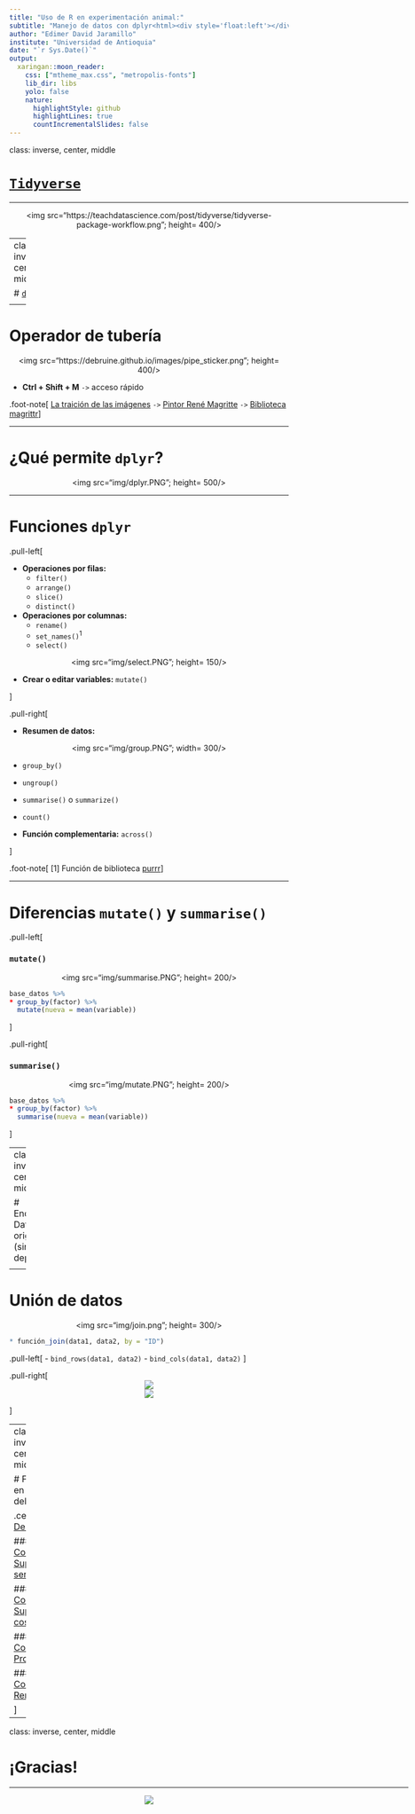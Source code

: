 ```yaml
---
title: "Uso de R en experimentación animal:"
subtitle: "Manejo de datos con dplyr<html><div style='float:left'></div><hr color='#EB811B' size=1px width=800px></html>"
author: "Edimer David Jaramillo"
institute: "Universidad de Antioquia"
date: "`r Sys.Date()`"
output:
  xaringan::moon_reader:
    css: ["mtheme_max.css", "metropolis-fonts"]
    lib_dir: libs
    yolo: false
    nature:
      highlightStyle: github
      highlightLines: true
      countIncrementalSlides: false
---
```



class: inverse, center, middle

# [`Tidyverse`](https://www.tidyverse.org/)
<html><div style='float:left'></div><hr color='#EB811B' size=1px width=720px></html>


<center>
<img src="https://teachdatascience.com/post/tidyverse/tidyverse-package-workflow.png"; height= 400/>
</center>

---
class: inverse, center, middle

# [`dplyr`](https://dplyr.tidyverse.org/index.html)
<html><div style='float:left'></div><hr color='#EB811B' size=1px width=720px></html> 

<center>
<img src="https://dplyr.tidyverse.org/logo.png"; height= 400/>
</center>

---

# Operador de tubería



<center>
<img src="https://debruine.github.io/images/pipe_sticker.png"; height= 400/>
</center>


- **Ctrl + Shift + M** `->` acceso rápido

.foot-note[
[La traición de las imágenes](https://es.wikipedia.org/wiki/La_traici%C3%B3n_de_las_im%C3%A1genes) `->` [Pintor René Magritte](https://es.wikipedia.org/wiki/Ren%C3%A9_Magritte) `->` [Biblioteca magrittr](https://cran.r-project.org/web/packages/magrittr/vignettes/magrittr.html)
]

---

# ¿Qué permite `dplyr`?

<center>
<img src="img/dplyr.PNG"; height= 500/>
</center>

---

# Funciones `dplyr`

.pull-left[

- **Operaciones por filas:**
  - `filter()`
  - `arrange()`
  - `slice()`
  - `distinct()`
- **Operaciones por columnas:**
  - `rename()`
  - `set_names()`<sup>1</sup>  
  - `select()`
  
<center>
<img src="img/select.PNG"; height= 150/>
</center> 

- **Crear o editar variables:** `mutate()`

]

.pull-right[

- **Resumen de datos:**

<center>
<img src="img/group.PNG"; width= 300/>
</center> 

  - `group_by()`
  - `ungroup()`
  - `summarise()` o `summarize()`
  - `count()`


- **Función complementaria:** `across()`  

]

.foot-note[
[1] Función de biblioteca [purrr](https://purrr.tidyverse.org/)
]

---

# Diferencias `mutate()` y `summarise()`

.pull-left[

### `mutate()`

<center>
<img src="img/summarise.PNG"; height= 200/>
</center>

```r
base_datos %>% 
* group_by(factor) %>% 
  mutate(nueva = mean(variable))
```  

]

.pull-right[

### `summarise()`

<center>
<img src="img/mutate.PNG"; height= 200/>
</center>

```r
base_datos %>% 
* group_by(factor) %>% 
  summarise(nueva = mean(variable))
``` 

]

---
class: inverse, center, middle

# Encuesta: Datos originales (sin depurar) 
<html><div style='float:left'></div><hr color='#EB811B' size=1px width=720px></html> 

<center>
<img src="https://goto.onlinesurveybureau.com/images/survey.gif"/>
</center>

---

# Unión de datos

<center>
<img src="img/join.png"; height= 300/>
</center>

```r
* función_join(data1, data2, by = "ID")
``` 

.pull-left[
- `bind_rows(data1, data2)`
- `bind_cols(data1, data2)` 
]

.pull-right[
<center>
<img src="img/rows.PNG"/>
</center>

<center>
<img src="img/cols.PNG"/>
</center>

]

---
class: inverse, center, middle

# Frutales en el Valle del Cauca 
<html><div style='float:left'></div><hr color='#EB811B' size=1px width=720px></html> 

.center[
### [Descargar](/temas/07-Manejo-Datos-dplyr/data/Frutales.zip)

### [Consultar `->` Superficie sembrada](https://www.datos.gov.co/Agricultura-y-Desarrollo-Rural/Superficie-Sembrada-con-Frutales-en-el-departament/vmj9-n8gi)

### [Consultar `->` Superficie cosechada](https://www.datos.gov.co/Agricultura-y-Desarrollo-Rural/Superficie-Cosechada-con-Frutales-en-el-Valle-del-/hasf-rpvk)

### [Consultar `->` Producción](https://www.datos.gov.co/Agricultura-y-Desarrollo-Rural/Producci-n-de-Frutales-en-el-departamento-del-vall/24ss-q5gc)

### [Consultar `->` Rendimiento](https://www.datos.gov.co/Agricultura-y-Desarrollo-Rural/Rendimiento-de-Superficie-Sembrada-con-Frutales-en/ga4n-fzd9)

]

---
class: inverse, center, middle

# ¡Gracias!

<html><div style='float:left'></div><hr color='#EB811B' size=1px width=720px></html> 

<center>
<img src="img/gracias.gif"/>
</center>

